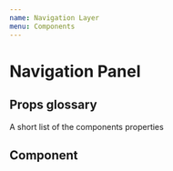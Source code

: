 ```yaml
---
name: Navigation Layer
menu: Components
---
```



# Navigation Panel

## Props glossary

A short list of the components properties

## Component

<Playground>
  <DemoBox>
    <Nav.Layer isExpanded={true}>
      <Nav.Link
        href="#"
        current={false}
        isFocused={true}
        context="panel"
        text="Bikinis"
      />
      <Nav.Link
        href="#"
        current={true}
        isFocused={false}
        context="panel"
        text="One Pieces"
      />
      <Nav.Link
        href="#"
        current={false}
        isFocused={false}
        context="panel"
        text="Yoga & Surf"
      />
      <Nav.Link
        href="#"
        current={false}
        isFocused={false}
        context="panel"
        text="Tanning"
      />
      <Nav.Link
        href="#"
        current={false}
        isFocused={false}
        context="panel"
        text="Healing Flowers"
      />
      <Nav.Link
        href="#"
        current={false}
        isFocused={false}
        context="panel"
        text="The Brand"
      />
      <Nav.Link
        href="#"
        current={false}
        isFocused={false}
        context="panel"
        text="Sustainability"
      />
      <Nav.Link
        href="#"
        current={false}
        isFocused={false}
        context="panel"
        text="Fabric"
      />
    </Nav.Layer>
  </DemoBox>
</Playground>
